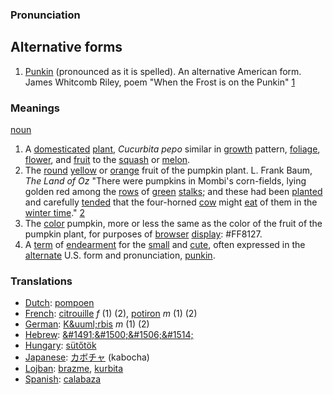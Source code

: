 ===Pronunciation===

==Alternative forms==
# [[Punkin]] (pronounced as it is spelled). An alternative American form. James Whitcomb Riley, poem "When the Frost is on the Punkin" [http://www.bartleby.com/104/10.html]

===Meanings===

[[noun]]

# A [[domesticated]] [[plant]], ''Cucurbita pepo'' similar in [[growth]] pattern, [[foliage]], [[flower]], and [[fruit]] to the [[squash]] or [[melon]].
# The [[round]] [[yellow]] or [[orange]] fruit of the pumpkin plant. L. Frank Baum, ''The Land of Oz'' "There were pumpkins in Mombi's corn-fields, lying golden red among the [[row|rows]] of [[green]] [[stalk|stalks]]; and these had been [[plant|planted]] and carefully [[tend|tended]] that the four-horned [[cow]] might [[eat]] of them in the [[winter time]]." [http://www.literature.org/authors/baum-l-frank/the-marvelous-land-of-oz/chapter-01.html]
# The [[color]] pumpkin, more or less the same as the color of the fruit of the pumpkin plant, for purposes of [[browser]] [[display]]: <nowiki>#</nowiki>FF8127.
# A [[term]] of [[endearment]] for the [[small]] and [[cute]], often expressed in the [[alternate]] U.S. form and pronunciation, [[punkin]].

===Translations===

*[[Dutch]]: [[pompoen]]
*[[French]]: [[citrouille]] ''f'' (1) (2), [[potiron]] ''m'' (1) (2)
*[[German]]: [[K&uuml;rbis]] ''m'' (1) (2)
*[[Hebrew]]: [[&#1491;&#1500;&#1506;&#1514;]]
*[[Hungary]]: [[sütőtök]]
*[[Japanese]]: [[カボチャ]] (kabocha)
*[[Lojban]]: [[brazme]], [[kurbita]]
*[[Spanish]]: [[calabaza]]